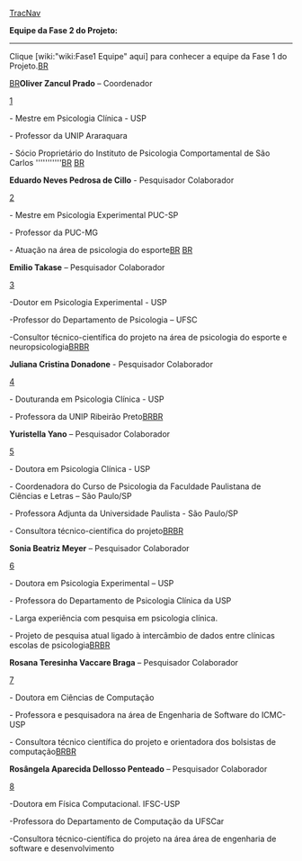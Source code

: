 [[TracNav]]

'''Equipe da Fase 2 do Projeto:'''

----
Clique [wiki:"wiki:Fase1 Equipe" aqui] para conhecer a equipe da Fase 1 do Projeto.[[BR]]

[[BR]]'''Oliver Zancul Prado''' – Coordenador

[mailto:ozp@gestorpsi.com.br]

- Mestre em Psicologia Clínica - USP

- Professor da UNIP Araraquara

- Sócio Proprietário do Instituto de Psicologia Comportamental de São Carlos  '''''''''''[[BR]]
[[BR]]


'''Eduardo Neves Pedrosa de Cillo''' - Pesquisador Colaborador

[mailto:edcillo@yahoo.com]

- Mestre em Psicologia Experimental PUC-SP

- Professor da PUC-MG

- Atuação na área de psicologia do esporte[[BR]]
[[BR]]


'''Emilio Takase''' – Pesquisador Colaborador

[mailto:takase@cfh.ufsc.br]

-Doutor em Psicologia Experimental - USP

-Professor do Departamento de Psicologia – UFSC

-Consultor técnico-científica do projeto na área de psicologia do esporte e neuropsicologia[[BR]][[BR]]

'''Juliana Cristina Donadone''' - Pesquisador Colaborador

[mailto:judonado@terra.com.br]

- Douturanda em Psicologia Clínica - USP

- Professora da UNIP Ribeirão Preto[[BR]][[BR]]

'''Yuristella Yano''' – Pesquisador Colaborador

[mailto:yuristella@hotmail.com]

- Doutora em Psicologia Clínica - USP

- Coordenadora do Curso de Psicologia da Faculdade Paulistana de Ciências e Letras – São Paulo/SP

- Professora Adjunta da Universidade Paulista - São Paulo/SP

- Consultora técnico-científica do projeto[[BR]][[BR]]

'''Sonia Beatriz Meyer''' – Pesquisador Colaborador

[mailto:sbmeyer@usp.br]

- Doutora em Psicologia Experimental – USP

- Professora do Departamento de Psicologia Clínica da USP

- Larga experiência com pesquisa em psicologia clínica.

- Projeto de pesquisa atual ligado à intercâmbio de dados entre clínicas escolas de psicologia[[BR]][[BR]]

'''Rosana Teresinha Vaccare Braga''' – Pesquisador Colaborador

[mailto:rtvb@icmc.usp.br]

- Doutora em Ciências de Computação

- Professora e pesquisadora na área de Engenharia de Software do ICMC-USP

- Consultora técnico científica do projeto e orientadora dos bolsistas de computação[[BR]][[BR]]

'''Rosângela Aparecida Dellosso Penteado''' – Pesquisador Colaborador

[mailto:rosangel@dc.ufscar.br]

-Doutora em Física Computacional. IFSC-USP

-Professora do Departamento de Computação da UFSCar

-Consultora técnico-científica do projeto na área área de engenharia de software e desenvolvimento
